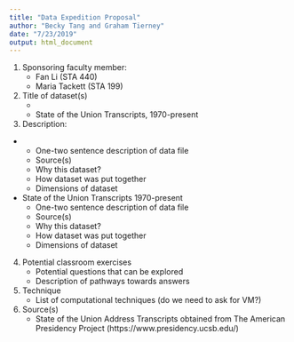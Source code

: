```yaml
---
title: "Data Expedition Proposal"
author: "Becky Tang and Graham Tierney"
date: "7/23/2019"
output: html_document
---
```


1. Sponsoring faculty member: 
    + Fan Li (STA 440)
    + Maria Tackett (STA 199)
2. Title of dataset(s)
    + 
    + State of the Union Transcripts, 1970-present
3. Description:
  + 
    + One-two sentence description of data file 
    + Source(s)
    + Why this dataset?
    + How dataset was put together
    + Dimensions of dataset
  + State of the Union Transcripts 1970-present
    + One-two sentence description of data file 
    + Source(s)
    + Why this dataset?
    + How dataset was put together
    + Dimensions of dataset
4. Potential classroom exercises
    + Potential questions that can be explored
    + Description of pathways towards answers
5. Technique
    + List of computational techniques (do we need to ask for VM?)
6. Source(s)
    + State of the Union Address Transcripts obtained from The American Presidency Project (https://www.presidency.ucsb.edu/)